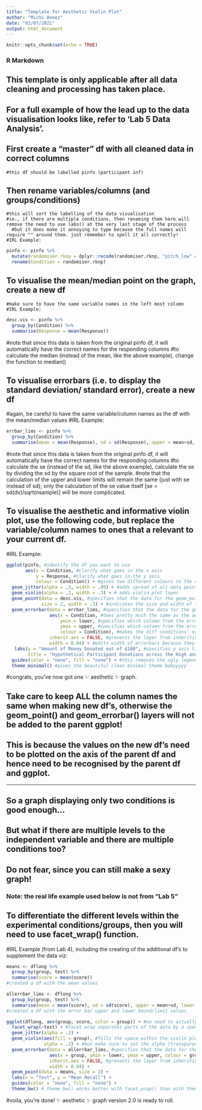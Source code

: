 ```yaml
---
title: "Template for Aesthetic Violin Plot"
author: "Michi Aneez"
date: "02/07/2021"
output: html_document
---
```


```r
knitr::opts_chunk$set(echo = TRUE)
```

### R Markdown

## This template is only applicable after all data cleaning and processing has taken place. 
## For a full example of how the lead up to the data visualisation looks like, refer to 'Lab 5 Data Analysis'. 

## First create a "master" df with all cleaned data in correct columns
    #this df should be labelled pinfo (participant inf)
## Then rename variables/columns (and groups/conditions)
    #this will sort the labelling of the data visualisation
    #ie., if there are multiple conditions, then renaming them here will remove the need to use labs() at the very last stage of the process
      #but it does make it annoying to type because the full names will require "" around them. just remember to spell it all correctly!
    #IRL Example:
```r
pinfo <- pinfo %>%
  mutate(randomiser.rknp = dplyr::recode(randomiser.rknp, "pitch_low" = "Low Anchor","pitch_high" = "High Anchor")) %>%
  rename(Condition = randomiser.rknp)
```

## To visualise the mean/median point on the graph, create a new df
    #make sure to have the same variable names in the left most column
    #IRL Example:
```r
desc.vis <- pinfo %>%
  group_by(Condition) %>% 
  summarise(Response = mean(Response))
 ```
#note that since this data is taken from the original pinfo df, it will automatically have the correct names for the responding columns
#to calculate the median (instead of the mean, like the above example), change the function to median()



## To visualise errorbars (i.e. to display the standard deviation/ standard error), create a new df
  #again, be careful to have the same variable/column names as the df with the mean/median values
  #IRL Example:
```r
errbar_lims <- pinfo %>%
  group_by(Condition) %>% 
  summarise(mean = mean(Response), sd = sd(Response), upper = mean+sd, lower = mean-sd)
 ```
#note that since this data is taken from the original pinfo df, it will automatically have the correct names for the responding columns
#to calculate the se (instead of the sd, like the above example), calculate the se by dividing the sd by the square root of the sample. 
  #note that the calculation of the upper and lower limits will remain the same (just with se instead of sd); only the calculation of the se value itself [se = sd(dv)/sqrt(nsample)] will be more complicated. 


## To visualise the aesthetic and informative violin plot, use the following code, but replace the variable/column names to ones that a relevant to your current df.
   #IRL Example:
```r
ggplot(pinfo, #identify the df you want to use
       aes(x = Condition, #clarify what goes in the x axis
           y = Response, #clarify what goes in the y axis
           colour = Condition)) + #gives two different colours to the conditions (n.b.: doesn't change  error bar colours)
  geom_jitter(alpha = .3, width = .09) + #adds spread of all data points, alpha indicates transparency 
  geom_violin(alpha = .2, width = .3) + # adds violin plot layer
  geom_point(data = desc.vis, #specifies that the data for the geom_point() layer will come from another df
             size = 2, width = .3) + #indicates the size and width of the median/mean point
  geom_errorbar(data = errbar_lims, #specifies that the data for the geom_errorbar() layer will come from another df
                aes(x = Condition, #does pretty much the same as the aes() for the ggplot(). because it's aesthetics.
                    ymin = lower, #specifies which column from the errorbar df will be lower bound
                    ymax = upper, #specifies which column from the errorbar df will be upper bound
                    colour = Condition), #makes the diff conditions' errorbars have diff colours, like the rest of the graph
                inherit.aes = FALSE, #prevents the layer from inheriting aesthetics from the parent plot
                width = 0.04) + #edits width of errorbars because they can be thicc sometimes
   labs(y = "Amount of Money Donated out of £100", #specifies y axis title
        title = "Hypothetical Participant Donations across the High and Low Anchor Conditions") + #gives graph a title
  guides(color = "none", fill = "none") + #this removes the ugly legend/key to the side indicating the groups
  theme_minimal() #gives the beautiful clean minimal theme babyyyyy
```

#congrats, you've now got one ✨ aesthetic ✨ graph. 

## Take care to keep ALL the column names the same when making new df's, otherwise the geom_point() and geom_errorbar() layers will not be added to the parent ggplot! 
## This is because the values on the new df's need to be plotted on the axis of the parent df and hence need to be recognised by the parent df and ggplot. 

---

## So a graph displaying only two conditions is good enough...
## But what if there are  multiple levels to the independent variable and there are multiple conditions too?
## Do not fear, since you can still make a sexy graph!
### Note: the real life example used below is not from "Lab 5"  


## To differentiate the different levels within the experimental conditions/groups, then you will need to use facet_wrap() function.

#IRL Example (from Lab 4), including the creating of the additional df's to supplement the data viz:
```r
means <- dflong %>% 
  group_by(group, test) %>%
  summarise(score = mean(score))
#created a df with the mean values

allerrbar_lims <- dflong %>%
  group_by(group, test) %>%
  summarise(mean = mean(score), sd = sd(score), upper = mean+sd, lower = mean-sd)
#created a df with the error bar upper and lower bound/limit values

ggplot(dflong, aes(group, score, color = group)) + #no need to actually put "x = " or "y = " if listen in correct order
  facet_wrap(~test) + #facet wrap separates parts of the data by a specified group (i.e. "test" in this example)
  geom_jitter(alpha = .2) +
  geom_violin(aes(fill = group), #fills the space within the violin plot
              alpha = .2) + #but make sure to set the alpha (transparency) so that the geom_jitter() points are visible!
  geom_errorbar(data = allerrbar_lims, #specifies that the data for the geom_errorbar() layer will come from another df
                aes(x = group, ymin = lower, ymax = upper, colour = group), 
                inherit.aes = FALSE, #prevents the layer from inheriting aesthetics from the parent plot
                width = 0.04) + 
  geom_point(data = means, size = 2) +
  labs(x = "Test", y = "Mean Recall") +
  guides(color = "none", fill = "none") + 
  theme_bw() # theme_bw() works better with facet_wrap() than with theme_minimal(). but that may just be with this dataset so play around with themes anyway to find one that works best your current data viz!
```
#voila, you're done! ✨ aesthetic ✨ graph version 2.0 is ready to roll.
